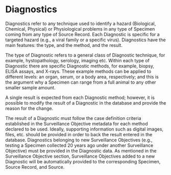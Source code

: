 # Diagnostics {.unnumbered}

Diagnostics refer to any technique used to identify a hazard (Biological, Chemical, Physical) or Physiological problems in any type of Specimen coming from any type of Source Record. Each Diagnostic is specific for a targeted hazard (e.g., a viral family or a specific virus). Diagnostics have the main features: the type, and the method, and the result.

The type of Diagnostic refers to a general class of Diagnostic technique, for example, hystopathology, serology, imaging etc. Within each type of Diagnostic there are specific Diagnostic methods, for example, biopsy, ELISA assays, and X-rays. These example methods can be applied to different levels: an organ, serum, or a body area, respectively; and this is the argument why a Specimen can range from a full animal to any other smaller sample amount.

A single result is expected from each Diagnostic method; however, it is possible to modify the result of a Diagnostic in the database and provide the reason for the change.

The result of a Diagnostic must follow the case definition criteria established in the Surveillance Objective metadata for each method declared to be used. Ideally, supporting information such as digital images, files, etc. should be provided in order to back the result entered in the database. Diagnostics belonging to new Surveillance Objectives (e.g., testing a Specimen collected 20 years ago under another Surveillance Objective) must be provided in the Diagnostic data. As mentioned in the Surveillance Objective section, Surveillance Objectives added to a new Diagnostic will be automatically provided to the corresponding Specimen, Source Record, and Source.

